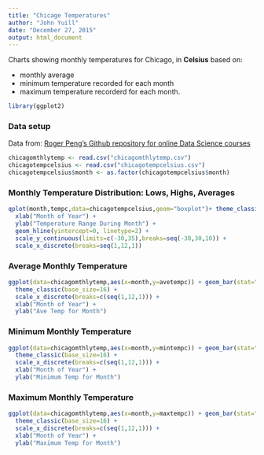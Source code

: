 ```yaml
---
title: "Chicage Temperatures"
author: "John Yuill"
date: "December 27, 2015"
output: html_document
---
```


Charts showing monthly temperatures for Chicago, in **Celsius** based on:

* monthly average
* minimum temperature recorded for each month
* maximum temperature recorderd for each month.

```r
library(ggplot2)

```


### Data setup
Data from:
[Roger Peng's Github repository for online Data Science courses](https://github.com/DataScienceSpecialization/courses/tree/master/03_GettingData/dplyr)

```r
chicagomthlytemp <- read.csv("chicagomthlytemp.csv")
chicagotempcelsius <- read.csv("chicagotempcelsius.csv")
chicagotempcelsius$month <- as.factor(chicagotempcelsius$month)

```

### Monthly Temperature Distribution: Lows, Highs, Averages
```r
qplot(month,tempc,data=chicagotempcelsius,geom="boxplot")+ theme_classic(base_size=16) +
  xlab("Month of Year") +
  ylab("Temperature Range During Month") +
  geom_hline(yintercept=0, linetype=2) +
  scale_y_continuous(limits=c(-30,35),breaks=seq(-30,30,10)) +
  scale_x_discrete(breaks=seq(1,12,1))

```


### Average Monthly Temperature
```r
ggplot(data=chicagomthlytemp,aes(x=month,y=avetempc)) + geom_bar(stat="identity") + 
  theme_classic(base_size=16) +
  scale_x_discrete(breaks=c(seq(1,12,1))) +
  xlab("Month of Year") +
  ylab("Ave Temp for Month")

```


### Minimum Monthly Temperature
```r
ggplot(data=chicagomthlytemp,aes(x=month,y=mintempc)) + geom_bar(stat="identity") + 
  theme_classic(base_size=16) +
  scale_x_discrete(breaks=c(seq(1,12,1))) +
  xlab("Month of Year") +
  ylab("Minimum Temp for Month")


```


### Maximum Monthly Temperature
```r

ggplot(data=chicagomthlytemp,aes(x=month,y=maxtempc)) + geom_bar(stat="identity") + 
  theme_classic(base_size=16) +
  scale_x_discrete(breaks=c(seq(1,12,1))) +
  xlab("Month of Year") +
  ylab("Maximum Temp for Month")

```



